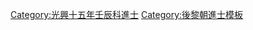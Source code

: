 {{Navbox
|name = 光興十五年壬辰科庭試進士榜
|title = [[後黎朝進士列表|光興十五年（1592年）壬辰科庭試進士榜]]
|titlestyle = background-color:#FFD700;
|image =
|style = width:100%;text-align:center; 
|groupstyle = text-align:center; background-color:#FFD700;
|liststyle = text-align:center;
|state = {{{state<includeonly>|collapsed</includeonly>}}}

|group1 = 第二甲<br>勅賜進士出身<br>共2名
|list1 = '''[[鄭景瑞]]''' - [[吳致和]]

|group2 = 第三甲<br>勅賜同進士出身<br>共1名
|list2 = [[吳致知]]

|belowstyle = text-align: center; background-color:#FFD700;
|below='''前一科：[[Template:光興十二年己丑科庭試進士榜|光興十二年己丑科]]　'''·'''　後一科：[[Template:光興十八年乙未科庭試進士榜|光興十八年乙未科]]'''<br>'''莫朝同科：[[Template:洪寧二年壬辰科庭試進士榜|洪寧二年壬辰科]]'''
}}
[[Category:光興十五年壬辰科進士]]
<noinclude>[[Category:光興十五年壬辰科進士| ]]
[[Category:後黎朝進士模板]]</noinclude>